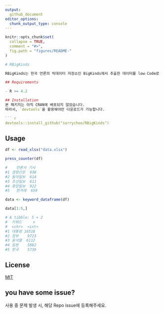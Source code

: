 ```yaml
---
output:
  github_document
editor_options: 
  chunk_output_type: console
---
```


<!-- README.md is generated from README.Rmd. Please edit that file -->

```r
knitr::opts_chunk$set(
  collapse = TRUE,
  comment = "#>",
  fig.path = "figures/README-"
)

# RBigKinds

RBigKinds는 한국 언론의 빅데이터 저장소인 BigKinds에서 추출한 데이터를 low-Code로 분석할 수 있게 만든 툴입니다.

## Requirements

- R >= 4.2

## Installation
본 패키지는 아직 CRAN에 배포되지 않았습니다. 
따라서, `devtools`을 활용해야만 다운로드가 가능합니다.

``` r
devtools::install_github("sorrychoe/RBigKinds")
```

## Usage

```r
df <- read_xlsx("data.xlsx")

press_counter(df)

#    언론사 기사
#1 경향신문  938
#2 동아일보  614
#3 조선일보  611
#4 중앙일보  922
#5   한겨레  659

```

```r
data <- keyword_dataframe(df)

data[1:5,]

# A tibble: 5 × 2
#  키워드     n
#  <chr>  <int>
#1 대통령 16518
#2 정부    9723
#3 윤석열  6112
#4 일본    5882
#5 한국    5739
```

## License

[MIT](https://choosealicense.com/licenses/mit/)

## you have some issue?

사용 중 문제 발생 시, 해당 Repo issue에 등록해주세요.
